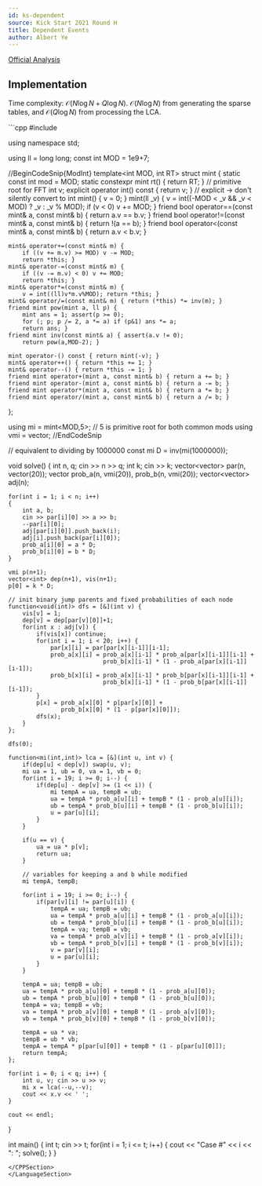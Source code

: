 ```yaml
---
id: ks-dependent
source: Kick Start 2021 Round H
title: Dependent Events 
author: Albert Ye
---
```


[Official Analysis](https://codingcompetitions.withgoogle.com/kickstart/round/0000000000435914/00000000008d9970#analysis)

## Implementation
Time complexity: $\mathcal{O}(N \log N + Q \log N)$. $\mathcal{O}(N \log N)$ from generating the sparse tables, and $\mathcal{O}(Q \log N)$ from processing the LCA.

<LanguageSection>
<CPPSection>
```cpp
#include <bits/stdc++.h>

using namespace std;

using ll = long long;
const int MOD = 1e9+7;

//BeginCodeSnip{ModInt}
template<int MOD, int RT> struct mint {
	static const int mod = MOD;
	static constexpr mint rt() { return RT; } // primitive root for FFT
	int v; explicit operator int() const { return v; } // explicit -> don't silently convert to int
	mint() { v = 0; }
	mint(ll _v) { v = int((-MOD < _v && _v < MOD) ? _v : _v % MOD);
		if (v < 0) v += MOD; }
	friend bool operator==(const mint& a, const mint& b) { 
		return a.v == b.v; }
	friend bool operator!=(const mint& a, const mint& b) { 
		return !(a == b); }
	friend bool operator<(const mint& a, const mint& b) { 
		return a.v < b.v; }
   
	mint& operator+=(const mint& m) { 
		if ((v += m.v) >= MOD) v -= MOD; 
		return *this; }
	mint& operator-=(const mint& m) { 
		if ((v -= m.v) < 0) v += MOD; 
		return *this; }
	mint& operator*=(const mint& m) { 
		v = int((ll)v*m.v%MOD); return *this; }
	mint& operator/=(const mint& m) { return (*this) *= inv(m); }
	friend mint pow(mint a, ll p) {
		mint ans = 1; assert(p >= 0);
		for (; p; p /= 2, a *= a) if (p&1) ans *= a;
		return ans; }
	friend mint inv(const mint& a) { assert(a.v != 0); 
		return pow(a,MOD-2); }
		
	mint operator-() const { return mint(-v); }
	mint& operator++() { return *this += 1; }
	mint& operator--() { return *this -= 1; }
	friend mint operator+(mint a, const mint& b) { return a += b; }
	friend mint operator-(mint a, const mint& b) { return a -= b; }
	friend mint operator*(mint a, const mint& b) { return a *= b; }
	friend mint operator/(mint a, const mint& b) { return a /= b; }
};

using mi = mint<MOD,5>; // 5 is primitive root for both common mods
using vmi = vector<mi>;
//EndCodeSnip

// equivalent to dividing by 1000000
const mi D = inv(mi(1000000));

void solve() {
	int n, q; cin >> n >> q;
	int k; cin >> k;
	vector<vector<int>> par(n, vector<int>(20));
	vector<vmi> prob_a(n, vmi(20)), prob_b(n, vmi(20));
	vector<vector<int>> adj(n);

	for(int i = 1; i < n; i++)
	{
		int a, b;
		cin >> par[i][0] >> a >> b;
		--par[i][0];
		adj[par[i][0]].push_back(i);
		adj[i].push_back(par[i][0]);
		prob_a[i][0] = a * D;
		prob_b[i][0] = b * D;
	}

	vmi p(n+1);
	vector<int> dep(n+1), vis(n+1);
	p[0] = k * D;

	// init binary jump parents and fixed probabilities of each node
	function<void(int)> dfs = [&](int v) {
		vis[v] = 1;
		dep[v] = dep[par[v][0]]+1;
		for(int x : adj[v]) {
			if(vis[x]) continue;
			for(int i = 1; i < 20; i++) {
				par[x][i] = par[par[x][i-1]][i-1];
				prob_a[x][i] = prob_a[x][i-1] * prob_a[par[x][i-1]][i-1] +
							   prob_b[x][i-1] * (1 - prob_a[par[x][i-1]][i-1]);
				prob_b[x][i] = prob_a[x][i-1] * prob_b[par[x][i-1]][i-1] +
							   prob_b[x][i-1] * (1 - prob_b[par[x][i-1]][i-1]);
			}
			p[x] = prob_a[x][0] * p[par[x][0]] +
				   prob_b[x][0] * (1 - p[par[x][0]]);
			dfs(x);
		}
	};

	dfs(0); 

	function<mi(int,int)> lca = [&](int u, int v) {
		if(dep[u] < dep[v]) swap(u, v);
		mi ua = 1, ub = 0, va = 1, vb = 0;
		for(int i = 19; i >= 0; i--) {
			if(dep[u] - dep[v] >= (1 << i)) {
				mi tempA = ua, tempB = ub;
				ua = tempA * prob_a[u][i] + tempB * (1 - prob_a[u][i]);
				ub = tempA * prob_b[u][i] + tempB * (1 - prob_b[u][i]);
				u = par[u][i];
			}
		}

		if(u == v) {
			ua = ua * p[v];
			return ua;
		}

		// variables for keeping a and b while modified
		mi tempA, tempB;

		for(int i = 19; i >= 0; i--) {
			if(par[v][i] != par[u][i]) {
				tempA = ua; tempB = ub;
				ua = tempA * prob_a[u][i] + tempB * (1 - prob_a[u][i]);
				ub = tempA * prob_b[u][i] + tempB * (1 - prob_b[u][i]);
				tempA = va; tempB = vb;
				va = tempA * prob_a[v][i] + tempB * (1 - prob_a[v][i]);
				vb = tempA * prob_b[v][i] + tempB * (1 - prob_b[v][i]);
				v = par[v][i];
				u = par[u][i];
			}
		}

		tempA = ua; tempB = ub;
		ua = tempA * prob_a[u][0] + tempB * (1 - prob_a[u][0]);
		ub = tempA * prob_b[u][0] + tempB * (1 - prob_b[u][0]);
		tempA = va; tempB = vb;
		va = tempA * prob_a[v][0] + tempB * (1 - prob_a[v][0]);
		vb = tempA * prob_b[v][0] + tempB * (1 - prob_b[v][0]);

		tempA = ua * va;
		tempB = ub * vb;
		tempA = tempA * p[par[u][0]] + tempB * (1 - p[par[u][0]]);
		return tempA;
	};

	for(int i = 0; i < q; i++) {
		int u, v; cin >> u >> v;
		mi x = lca(--u,--v);
		cout << x.v << ' ';
	}

	cout << endl;
}

int main() {
	int t; cin >> t;
	for(int i = 1; i <= t; i++) {
		cout << "Case #" << i << ": ";
		solve();
	}
}
```
</CPPSection>
</LanguageSection>
